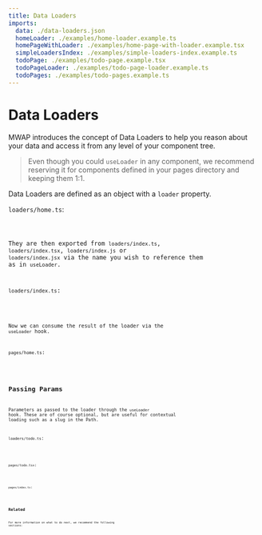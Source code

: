 ```yaml
---
title: Data Loaders
imports:
  data: ./data-loaders.json
  homeLoader: ./examples/home-loader.example.ts
  homePageWithLoader: ./examples/home-page-with-loader.example.tsx
  simpleLoadersIndex: ./examples/simple-loaders-index.example.ts
  todoPage: ./examples/todo-page.example.tsx
  todoPageLoader: ./examples/todo-page-loader.example.ts
  todoPages: ./examples/todo-pages.example.ts
---
```


# Data Loaders

MWAP introduces the concept of Data Loaders to help you reason about your data and access it from any level of your component tree.

> Even though you could `useLoader` in any component, we recommend reserving it for components defined in your pages directory and keeping them 1:1.

Data Loaders are defined as an object with a `loader` property.

`loaders/home.ts`:

<Code language="ts" code={homeLoader} />

They are then exported from `loaders/index.ts`, `loaders/index.tsx`, `loaders/index.js` or `loaders/index.jsx` via the name you wish to reference them as in `useLoader`.

`loaders/index.ts`:

<Code language="ts" code={simpleLoadersIndex} />

Now we can consume the result of the loader via the `useLoader` hook.

`pages/home.ts`:

<Code language="tsx" code={homePageWithLoader} />

## Passing Params

Parameters as passed to the loader through the `useLoader` hook. These are of course optional, but are useful for contextual loading such as a slug in the Path.

`loaders/todo.ts`:

<Code language="tsx" code={todoPageLoader} />

`pages/todo.tsx`:

<Code language="tsx" code={todoPage} />

`pages/index.ts`:

<Code language="tsx" code={todoPages} />

## Related

For more information on what to do next, we recommend the following sections:

<ComponentsRenderer components={data.components} />
